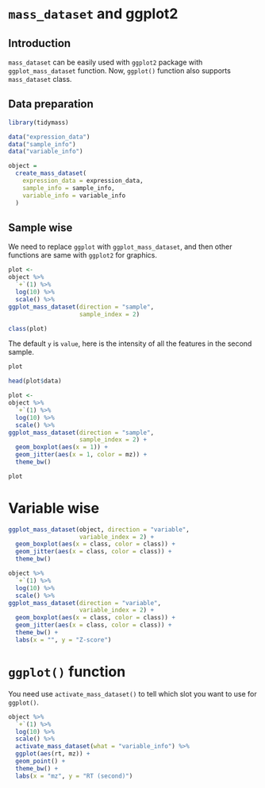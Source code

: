 # `mass_dataset` and ggplot2

## Introduction

`mass_dataset` can be easily used with `ggplot2` package with `ggplot_mass_dataset` function. Now, `ggplot()` function also supports `mass_dataset` class.

## Data preparation

```r
library(tidymass)

data("expression_data")
data("sample_info")
data("variable_info")

object =
  create_mass_dataset(
    expression_data = expression_data,
    sample_info = sample_info,
    variable_info = variable_info
  )
```

## Sample wise

We need to replace `ggplot` with `ggplot_mass_dataset`, and then other functions are same with `ggplot2` for graphics.

```r
plot <- 
object %>%
  `+`(1) %>%
  log(10) %>%
  scale() %>%
ggplot_mass_dataset(direction = "sample",
                    sample_index = 2)
```

```r
class(plot)
```

The default `y` is `value`, here is the intensity of all the features in the second sample.

```r
plot
```

```r
head(plot$data)
```

```r
plot <- 
object %>%
  `+`(1) %>%
  log(10) %>%
  scale() %>%
ggplot_mass_dataset(direction = "sample",
                    sample_index = 2) +
  geom_boxplot(aes(x = 1)) +
  geom_jitter(aes(x = 1, color = mz)) +
  theme_bw()
```

```r
plot
```

# Variable wise

```r
ggplot_mass_dataset(object, direction = "variable",
                    variable_index = 2) +
  geom_boxplot(aes(x = class, color = class)) +
  geom_jitter(aes(x = class, color = class)) +
  theme_bw()
```

```r
object %>% 
  `+`(1) %>% 
  log(10) %>% 
  scale() %>% 
ggplot_mass_dataset(direction = "variable",
                    variable_index = 2) +
  geom_boxplot(aes(x = class, color = class)) +
  geom_jitter(aes(x = class, color = class)) +
  theme_bw() +
  labs(x = "", y = "Z-score")
```

# `ggplot()` function

You need use `activate_mass_dataset()` to tell which slot you want to use for `ggplot()`.

```r
object %>% 
  `+`(1) %>% 
  log(10) %>% 
  scale() %>% 
  activate_mass_dataset(what = "variable_info") %>% 
  ggplot(aes(rt, mz)) +
  geom_point() +
  theme_bw() +
  labs(x = "mz", y = "RT (second)")
```



